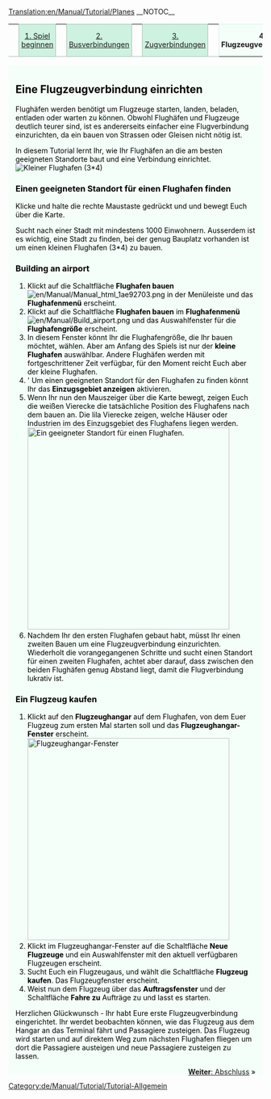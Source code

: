 [[Translation:en/Manual/Tutorial/Planes]]
__NOTOC__
{| width="100%" cellspacing="0" cellpadding="0" valign="top" border="0" style="margin-bottom: 0; margin-left: 1px;" |
| style="border: 0; border-bottom:1px solid #a3bfb1; background:none; width:2%" | &nbsp;
| style="padding:0 .3em; background-color:#cef2e0; font-size:90%; border:solid 1px #a3bfb1; text-align:center; width: 12em;"|[[de/Manual/Tutorial/Tutorial|1. Spiel beginnen]]
| style="border: 0; border-bottom:1px solid #a3bfb1; background:none; width:2%" | &nbsp;
| style="padding:0 .3em; background-color:#cef2e0; font-size:90%; border:solid 1px #a3bfb1; text-align:center; width: 12em;"|[[de/Manual/Tutorial/Busverbindungen|2. Busverbindungen]]
| style="border: 0; border-bottom:1px solid #a3bfb1; background:none; width:2%" | &nbsp;
| style="padding:0 .3em; background-color:#cef2e0; font-size:90%; border:solid 1px #a3bfb1; text-align:center; width: 12em;"|[[de/Manual/Tutorial/Zugverbindungen|3. Zugverbindungen]]
| style="border: 0; border-bottom:1px solid #a3bfb1; background:none; width:2%" | &nbsp;
| style="padding:0 .3em; background-color:white; border:solid 1px #cef2e0; border-bottom: 0; text-align:center; font-size:90%; font-weight:bold; background-color:#f5fffa; width: 12em;" | '''4. Flugzeugverbindungen'''
| style="border: 0; border-bottom:1px solid #a3bfb1; background:none; width:2%" | &nbsp;
| style="padding:0 .3em; background-color:#cef2e0; font-size:90%; border:solid 1px #a3bfb1; text-align:center; width: 12em;"| [[de/Manual/Tutorial/Abschluss|5. Abschluss]]
| style="border: 0; border-bottom:1px solid #a3bfb1; background:none;" | &nbsp;
|}
<div style="padding:.5em 1em 1em 1em; border-top:none; background-color:#f5fffa; color:#000;">
{{de/Manual/Tutorial/Tutorial}}
==Eine Flugzeugverbindung einrichten==
Flughäfen werden benötigt um Flugzeuge starten, landen, beladen, entladen oder warten zu können. Obwohl Flughäfen und Flugzeuge deutlich teurer sind, ist es andererseits einfacher eine Flugverbindung einzurichten, da ein bauen von Strassen oder Gleisen nicht nötig ist.

In diesem Tutorial lernt Ihr, wie Ihr Flughäfen an die am besten geeigneten Standorte baut und eine Verbindung einrichtet.
[[File:en/Manual/Airport s.png|none|frame|Kleiner Flughafen (3*4)]]

===Einen geeigneten Standort für einen Flughafen finden===
Klicke und halte die rechte Maustaste gedrückt und und bewegt Euch über die Karte.

Sucht nach einer Stadt mit mindestens 1000 Einwohnern. Ausserdem ist es wichtig, eine Stadt zu finden, bei der genug Bauplatz vorhanden ist um einen kleinen Flughafen (3*4) zu bauen.

===Building an airport===
# Klickt auf die Schaltfläche '''Flughafen bauen''' [[File:en/Manual/Manual html 1ae92703.png]] in der Menüleiste und das '''Flughafenmenü''' erscheint.
# Klickt auf die Schaltfläche '''Flughafen bauen''' im '''Flughafenmenü''' [[File:en/Manual/Build airport.png]] und das Auswahlfenster für die '''Flughafengröße''' erscheint.
# In diesem Fenster könnt Ihr die Flughafengröße, die Ihr bauen möchtet, wählen. Aber am Anfang des Spiels ist nur der '''kleine Flughafen''' auswählbar. Andere Flughäfen werden mit fortgeschrittener Zeit verfügbar, für den Moment reicht Euch aber der kleine Flughafen.
#' Um einen geeigneten Standort für den Flughafen zu finden könnt Ihr das '''Einzugsgebiet anzeigen''' aktivieren.
# Wenn Ihr nun den Mauszeiger über die Karte bewegt, zeigen Euch die weißen Vierecke die tatsächliche Position des Flughafens nach dem bauen an. Die lila Vierecke zeigen, welche Häuser oder Industrien im des Einzugsgebiet des Flughafens liegen werden.<br/>[[File:en/Manual/Build-airport-3.png|thumb|400px|none|Ein geeigneter Standort für einen Flughafen.]] 
# Nachdem Ihr den ersten Flughafen gebaut habt, müsst Ihr einen zweiten Bauen um eine Flugzeugverbindung einzurichten. Wiederholt die vorangegangenen Schritte und sucht einen Standort für einen zweiten Flughafen, achtet aber darauf, dass zwischen den beiden Flughäfen genug Abstand liegt, damit die Flugverbindung lukrativ ist.

===Ein Flugzeug kaufen===
# Klickt auf den '''Flugzeughangar''' auf dem Flughafen, von dem Euer Flugzeug zum ersten Mal starten soll und das '''Flugzeughangar-Fenster''' erscheint.<br/>[[File:de/Manual/Step1aircraft.png|thumb|400px|none|Flugzeughangar-Fenster]]
# Klickt im Flugzeughangar-Fenster auf die Schaltfläche '''Neue Flugzeuge''' und ein Auswahlfenster mit den aktuell verfügbaren Flugzeugen erscheint.
# Sucht Euch ein Flugzeugaus, und wählt die Schaltfläche '''Flugzeug kaufen'''. Das Flugzeugfenster erscheint.
# Weist nun dem Flugzeug über das '''Auftragsfenster''' und der Schaltfläche '''Fahre zu''' Aufträge zu und lasst es starten.

Herzlichen Glückwunsch - Ihr habt Eure erste Flugzeugverbindung eingerichtet. Ihr werdet beobachten können, wie das Flugzeug aus dem Hangar an das Terminal fährt und Passagiere zusteigen. Das Flugzeug wird starten und auf direktem Weg zum nächsten Flughafen fliegen um dort die Passagiere austeigen und neue Passagiere zusteigen zu lassen.

<span style="float: right">[[de/Manual/Tutorial/Abschluss|'''Weiter''': Abschluss]] &raquo;</span>
</div>
[[Category:de/Manual/Tutorial/Tutorial-Allgemein]]
